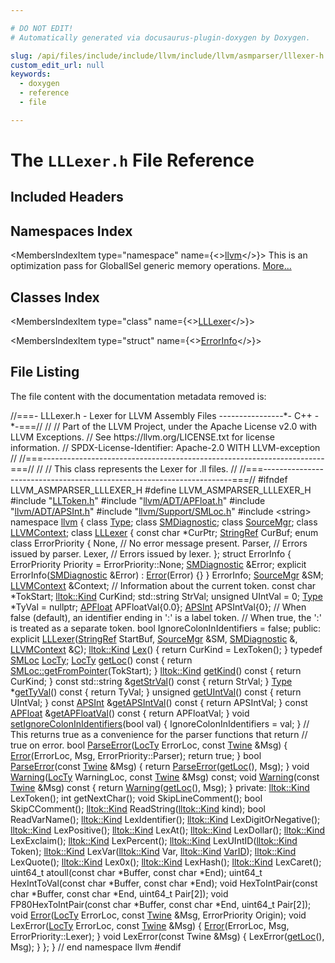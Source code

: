 ```yaml
---

# DO NOT EDIT!
# Automatically generated via docusaurus-plugin-doxygen by Doxygen.

slug: /api/files/include/include/llvm/include/llvm/asmparser/lllexer-h
custom_edit_url: null
keywords:
  - doxygen
  - reference
  - file

---
```





# The `LLLexer.h` File Reference

<DoxygenPage pluginConfig={pluginConfig}>



## Included Headers

<IncludesList>
<IncludesListItem
  filePath="LLToken.h"
  permalink="/docs/api/files/include/include/llvm/include/llvm/asmparser/lltoken-h"
  isLocal="true" />
<IncludesListItem
  filePath="llvm/ADT/APFloat.h"
  permalink="/docs/api/files/include/include/llvm/include/llvm/adt/apfloat-h"
  isLocal="true" />
<IncludesListItem
  filePath="llvm/ADT/APSInt.h"
  permalink="/docs/api/files/include/include/llvm/include/llvm/adt/apsint-h"
  isLocal="true" />
<IncludesListItem
  filePath="llvm/Support/SMLoc.h"
  permalink="/docs/api/files/include/include/llvm/include/llvm/support/smloc-h"
  isLocal="true" />
<IncludesListItem
  filePath="string"
  permalink=""
  isLocal="false" />
</IncludesList>

## Namespaces Index

<MembersIndex>

<MembersIndexItem
  type="namespace"
  name={<><a href="/docs/api/namespaces/llvm">llvm</a></>}>
This is an optimization pass for GlobalISel generic memory operations. <a href="/docs/api/namespaces/llvm/#details">More...</a>
</MembersIndexItem>

</MembersIndex>

## Classes Index

<MembersIndex>

<MembersIndexItem
  type="class"
  name={<><a href="/docs/api/classes/llvm/lllexer">LLLexer</a></>}>
</MembersIndexItem>

<MembersIndexItem
  type="struct"
  name={<><a href="/docs/api/structs/llvm/lllexer/errorinfo">ErrorInfo</a></>}>
</MembersIndexItem>

</MembersIndex>


## File Listing

The file content with the documentation metadata removed is:

<ProgramListing>

<Link id="l00001" /><CodeLine lineNumber="1"><Highlight kind="comment">//===- LLLexer.h - Lexer for LLVM Assembly Files ----------------&#42;- C++ -&#42;-===//</Highlight><Highlight kind="normal"></Highlight></CodeLine>
<Link id="l00002" /><CodeLine lineNumber="2"><Highlight kind="normal"></Highlight><Highlight kind="comment">//</Highlight><Highlight kind="normal"></Highlight></CodeLine>
<Link id="l00003" /><CodeLine lineNumber="3"><Highlight kind="normal"></Highlight><Highlight kind="comment">// Part of the LLVM Project, under the Apache License v2.0 with LLVM Exceptions.</Highlight><Highlight kind="normal"></Highlight></CodeLine>
<Link id="l00004" /><CodeLine lineNumber="4"><Highlight kind="normal"></Highlight><Highlight kind="comment">// See https://llvm.org/LICENSE.txt for license information.</Highlight><Highlight kind="normal"></Highlight></CodeLine>
<Link id="l00005" /><CodeLine lineNumber="5"><Highlight kind="normal"></Highlight><Highlight kind="comment">// SPDX-License-Identifier: Apache-2.0 WITH LLVM-exception</Highlight><Highlight kind="normal"></Highlight></CodeLine>
<Link id="l00006" /><CodeLine lineNumber="6"><Highlight kind="normal"></Highlight><Highlight kind="comment">//</Highlight><Highlight kind="normal"></Highlight></CodeLine>
<Link id="l00007" /><CodeLine lineNumber="7"><Highlight kind="normal"></Highlight><Highlight kind="comment">//===----------------------------------------------------------------------===//</Highlight><Highlight kind="normal"></Highlight></CodeLine>
<Link id="l00008" /><CodeLine lineNumber="8"><Highlight kind="normal"></Highlight><Highlight kind="comment">//</Highlight><Highlight kind="normal"></Highlight></CodeLine>
<Link id="l00009" /><CodeLine lineNumber="9"><Highlight kind="normal"></Highlight><Highlight kind="comment">// This class represents the Lexer for .ll files.</Highlight><Highlight kind="normal"></Highlight></CodeLine>
<Link id="l00010" /><CodeLine lineNumber="10"><Highlight kind="normal"></Highlight><Highlight kind="comment">//</Highlight><Highlight kind="normal"></Highlight></CodeLine>
<Link id="l00011" /><CodeLine lineNumber="11"><Highlight kind="normal"></Highlight><Highlight kind="comment">//===----------------------------------------------------------------------===//</Highlight><Highlight kind="normal"></Highlight></CodeLine>
<Link id="l00012" /><CodeLine lineNumber="12"><Highlight kind="normal"></Highlight></CodeLine>
<Link id="l00013" /><CodeLine lineNumber="13"><Highlight kind="normal"></Highlight><Highlight kind="preprocessor">#ifndef LLVM&#95;ASMPARSER&#95;LLLEXER&#95;H</Highlight><Highlight kind="normal"></Highlight></CodeLine>
<Link id="l00014" /><CodeLine lineNumber="14"><Highlight kind="normal"></Highlight><Highlight kind="preprocessor">#define LLVM&#95;ASMPARSER&#95;LLLEXER&#95;H</Highlight><Highlight kind="normal"></Highlight></CodeLine>
<Link id="l00015" /><CodeLine lineNumber="15"><Highlight kind="normal"></Highlight></CodeLine>
<Link id="l00016" /><CodeLine lineNumber="16"><Highlight kind="normal"></Highlight><Highlight kind="preprocessor">#include &quot;<a href="/docs/api/files/include/include/llvm/include/llvm/asmparser/lltoken-h">LLToken.h</a>&quot;</Highlight><Highlight kind="normal"></Highlight></CodeLine>
<Link id="l00017" /><CodeLine lineNumber="17"><Highlight kind="normal"></Highlight><Highlight kind="preprocessor">#include &quot;<a href="/docs/api/files/include/include/llvm/include/llvm/adt/apfloat-h">llvm/ADT/APFloat.h</a>&quot;</Highlight><Highlight kind="normal"></Highlight></CodeLine>
<Link id="l00018" /><CodeLine lineNumber="18"><Highlight kind="normal"></Highlight><Highlight kind="preprocessor">#include &quot;<a href="/docs/api/files/include/include/llvm/include/llvm/adt/apsint-h">llvm/ADT/APSInt.h</a>&quot;</Highlight><Highlight kind="normal"></Highlight></CodeLine>
<Link id="l00019" /><CodeLine lineNumber="19"><Highlight kind="normal"></Highlight><Highlight kind="preprocessor">#include &quot;<a href="/docs/api/files/include/include/llvm/include/llvm/support/smloc-h">llvm/Support/SMLoc.h</a>&quot;</Highlight><Highlight kind="normal"></Highlight></CodeLine>
<Link id="l00020" /><CodeLine lineNumber="20"><Highlight kind="normal"></Highlight><Highlight kind="preprocessor">#include &lt;string&gt;</Highlight><Highlight kind="normal"></Highlight></CodeLine>
<Link id="l00021" /><CodeLine lineNumber="21"><Highlight kind="normal"></Highlight></CodeLine>
<Link id="l00022" /><CodeLine lineNumber="22"><Highlight kind="normal"></Highlight><Highlight kind="keyword">namespace </Highlight><Highlight kind="normal"><a href="/docs/api/namespaces/llvm">llvm</a> &#123;</Highlight></CodeLine>
<Link id="l00023" /><CodeLine lineNumber="23"><Highlight kind="normal">  </Highlight><Highlight kind="keyword">class </Highlight><Highlight kind="normal"><a href="/docs/api/classes/llvm/type">Type</a>;</Highlight></CodeLine>
<Link id="l00024" /><CodeLine lineNumber="24"><Highlight kind="normal">  </Highlight><Highlight kind="keyword">class </Highlight><Highlight kind="normal"><a href="/docs/api/classes/llvm/smdiagnostic">SMDiagnostic</a>;</Highlight></CodeLine>
<Link id="l00025" /><CodeLine lineNumber="25"><Highlight kind="normal">  </Highlight><Highlight kind="keyword">class </Highlight><Highlight kind="normal"><a href="/docs/api/classes/llvm/sourcemgr">SourceMgr</a>;</Highlight></CodeLine>
<Link id="l00026" /><CodeLine lineNumber="26"><Highlight kind="normal">  </Highlight><Highlight kind="keyword">class </Highlight><Highlight kind="normal"><a href="/docs/api/classes/llvm/llvmcontext">LLVMContext</a>;</Highlight></CodeLine>
<Link id="l00027" /><CodeLine lineNumber="27"><Highlight kind="normal"></Highlight></CodeLine>
<Link id="l00028" /><CodeLine lineNumber="28" lineLink="/docs/api/classes/llvm/lllexer"><Highlight kind="normal">  </Highlight><Highlight kind="keyword">class </Highlight><Highlight kind="normal"><a href="/docs/api/classes/llvm/lllexer/#a550a9224847f5997d72ade652885b4f8">LLLexer</a> &#123;</Highlight></CodeLine>
<Link id="l00029" /><CodeLine lineNumber="29"><Highlight kind="normal">    </Highlight><Highlight kind="keyword">const</Highlight><Highlight kind="normal"> </Highlight><Highlight kind="keywordtype">char</Highlight><Highlight kind="normal"> &#42;CurPtr;</Highlight></CodeLine>
<Link id="l00030" /><CodeLine lineNumber="30"><Highlight kind="normal">    <a href="/docs/api/classes/llvm/stringref">StringRef</a> CurBuf;</Highlight></CodeLine>
<Link id="l00031" /><CodeLine lineNumber="31"><Highlight kind="normal"></Highlight></CodeLine>
<Link id="l00032" /><CodeLine lineNumber="32"><Highlight kind="normal">    </Highlight><Highlight kind="keyword">enum class</Highlight><Highlight kind="normal"> ErrorPriority &#123;</Highlight></CodeLine>
<Link id="l00033" /><CodeLine lineNumber="33"><Highlight kind="normal">      None,   </Highlight><Highlight kind="comment">// No error message present.</Highlight><Highlight kind="normal"></Highlight></CodeLine>
<Link id="l00034" /><CodeLine lineNumber="34"><Highlight kind="normal">      Parser, </Highlight><Highlight kind="comment">// Errors issued by parser.</Highlight><Highlight kind="normal"></Highlight></CodeLine>
<Link id="l00035" /><CodeLine lineNumber="35"><Highlight kind="normal">      Lexer,  </Highlight><Highlight kind="comment">// Errors issued by lexer.</Highlight><Highlight kind="normal"></Highlight></CodeLine>
<Link id="l00036" /><CodeLine lineNumber="36"><Highlight kind="normal">    &#125;;</Highlight></CodeLine>
<Link id="l00037" /><CodeLine lineNumber="37"><Highlight kind="normal"></Highlight></CodeLine>
<Link id="l00038" /><CodeLine lineNumber="38"><Highlight kind="normal">    </Highlight><Highlight kind="keyword">struct </Highlight><Highlight kind="normal">ErrorInfo &#123;</Highlight></CodeLine>
<Link id="l00039" /><CodeLine lineNumber="39"><Highlight kind="normal">      ErrorPriority Priority = ErrorPriority::None;</Highlight></CodeLine>
<Link id="l00040" /><CodeLine lineNumber="40"><Highlight kind="normal">      <a href="/docs/api/classes/llvm/smdiagnostic">SMDiagnostic</a> &amp;Error;</Highlight></CodeLine>
<Link id="l00041" /><CodeLine lineNumber="41"><Highlight kind="normal"></Highlight></CodeLine>
<Link id="l00042" /><CodeLine lineNumber="42"><Highlight kind="normal">      </Highlight><Highlight kind="keyword">explicit</Highlight><Highlight kind="normal"> ErrorInfo(<a href="/docs/api/classes/llvm/smdiagnostic">SMDiagnostic</a> &amp;Error) : <a href="/docs/api/namespaces/llvm/#ac226f3d2b9ca090171a8e0a8cb92c343a902b0d55fddef6f8d651fe1035b7d4bd">Error</a>(Error) &#123;&#125;</Highlight></CodeLine>
<Link id="l00043" /><CodeLine lineNumber="43"><Highlight kind="normal">    &#125; ErrorInfo;</Highlight></CodeLine>
<Link id="l00044" /><CodeLine lineNumber="44"><Highlight kind="normal"></Highlight></CodeLine>
<Link id="l00045" /><CodeLine lineNumber="45"><Highlight kind="normal">    <a href="/docs/api/classes/llvm/sourcemgr">SourceMgr</a> &amp;SM;</Highlight></CodeLine>
<Link id="l00046" /><CodeLine lineNumber="46"><Highlight kind="normal">    <a href="/docs/api/classes/llvm/llvmcontext">LLVMContext</a> &amp;Context;</Highlight></CodeLine>
<Link id="l00047" /><CodeLine lineNumber="47"><Highlight kind="normal"></Highlight></CodeLine>
<Link id="l00048" /><CodeLine lineNumber="48"><Highlight kind="normal">    </Highlight><Highlight kind="comment">// Information about the current token.</Highlight><Highlight kind="normal"></Highlight></CodeLine>
<Link id="l00049" /><CodeLine lineNumber="49"><Highlight kind="normal">    </Highlight><Highlight kind="keyword">const</Highlight><Highlight kind="normal"> </Highlight><Highlight kind="keywordtype">char</Highlight><Highlight kind="normal"> &#42;TokStart;</Highlight></CodeLine>
<Link id="l00050" /><CodeLine lineNumber="50"><Highlight kind="normal">    <a href="/docs/api/namespaces/llvm/lltok/#af353621f14cb4b4b3af5ffaff84076b1">lltok::Kind</a> CurKind;</Highlight></CodeLine>
<Link id="l00051" /><CodeLine lineNumber="51"><Highlight kind="normal">    std::string StrVal;</Highlight></CodeLine>
<Link id="l00052" /><CodeLine lineNumber="52"><Highlight kind="normal">    </Highlight><Highlight kind="keywordtype">unsigned</Highlight><Highlight kind="normal"> UIntVal = 0;</Highlight></CodeLine>
<Link id="l00053" /><CodeLine lineNumber="53"><Highlight kind="normal">    <a href="/docs/api/classes/llvm/type">Type</a> &#42;TyVal = </Highlight><Highlight kind="keyword">nullptr</Highlight><Highlight kind="normal">;</Highlight></CodeLine>
<Link id="l00054" /><CodeLine lineNumber="54"><Highlight kind="normal">    <a href="/docs/api/classes/llvm/apfloat">APFloat</a> APFloatVal&#123;0.0&#125;;</Highlight></CodeLine>
<Link id="l00055" /><CodeLine lineNumber="55"><Highlight kind="normal">    <a href="/docs/api/classes/llvm/apsint">APSInt</a> APSIntVal&#123;0&#125;;</Highlight></CodeLine>
<Link id="l00056" /><CodeLine lineNumber="56"><Highlight kind="normal"></Highlight></CodeLine>
<Link id="l00057" /><CodeLine lineNumber="57"><Highlight kind="normal">    </Highlight><Highlight kind="comment">// When false (default), an identifier ending in &#39;:&#39; is a label token.</Highlight><Highlight kind="normal"></Highlight></CodeLine>
<Link id="l00058" /><CodeLine lineNumber="58"><Highlight kind="normal">    </Highlight><Highlight kind="comment">// When true, the &#39;:&#39; is treated as a separate token.</Highlight><Highlight kind="normal"></Highlight></CodeLine>
<Link id="l00059" /><CodeLine lineNumber="59"><Highlight kind="normal">    </Highlight><Highlight kind="keywordtype">bool</Highlight><Highlight kind="normal"> IgnoreColonInIdentifiers = </Highlight><Highlight kind="keyword">false</Highlight><Highlight kind="normal">;</Highlight></CodeLine>
<Link id="l00060" /><CodeLine lineNumber="60"><Highlight kind="normal"></Highlight></CodeLine>
<Link id="l00061" /><CodeLine lineNumber="61"><Highlight kind="normal">  </Highlight><Highlight kind="keyword">public</Highlight><Highlight kind="normal">:</Highlight></CodeLine>
<Link id="l00062" /><CodeLine lineNumber="62"><Highlight kind="normal">    </Highlight><Highlight kind="keyword">explicit</Highlight><Highlight kind="normal"> <a href="/docs/api/classes/llvm/lllexer/#a550a9224847f5997d72ade652885b4f8">LLLexer</a>(<a href="/docs/api/classes/llvm/stringref">StringRef</a> StartBuf, <a href="/docs/api/classes/llvm/sourcemgr">SourceMgr</a> &amp;SM, <a href="/docs/api/classes/llvm/smdiagnostic">SMDiagnostic</a> &amp;,</Highlight></CodeLine>
<Link id="l00063" /><CodeLine lineNumber="63"><Highlight kind="normal">                     <a href="/docs/api/classes/llvm/llvmcontext">LLVMContext</a> &amp;<a href="/docs/api/namespaces/llvm/callingconv/#ac6aa1387c4375260e2468eb5a77fdb4cafd841a49aec1539bc88abc8ff9e170fb">C</a>);</Highlight></CodeLine>
<Link id="l00064" /><CodeLine lineNumber="64"><Highlight kind="normal"></Highlight></CodeLine>
<Link id="l00065" /><CodeLine lineNumber="65" lineLink="/docs/api/classes/llvm/lllexer/#a0b1da9a5f64660d2bf35d3ee3693a892"><Highlight kind="normal">    <a href="/docs/api/namespaces/llvm/lltok/#af353621f14cb4b4b3af5ffaff84076b1">lltok::Kind</a> <a href="/docs/api/classes/llvm/lllexer/#a0b1da9a5f64660d2bf35d3ee3693a892">Lex</a>() &#123;</Highlight></CodeLine>
<Link id="l00066" /><CodeLine lineNumber="66"><Highlight kind="normal">      </Highlight><Highlight kind="keywordflow">return</Highlight><Highlight kind="normal"> CurKind = LexToken();</Highlight></CodeLine>
<Link id="l00067" /><CodeLine lineNumber="67"><Highlight kind="normal">    &#125;</Highlight></CodeLine>
<Link id="l00068" /><CodeLine lineNumber="68"><Highlight kind="normal"></Highlight></CodeLine>
<Link id="l00069" /><CodeLine lineNumber="69" lineLink="/docs/api/classes/llvm/lllexer/#a8ba87c44f4d51a249fbf317476e120dd"><Highlight kind="normal">    </Highlight><Highlight kind="keyword">typedef</Highlight><Highlight kind="normal"> <a href="/docs/api/classes/llvm/smloc">SMLoc</a> <a href="/docs/api/classes/llvm/lllexer/#a8ba87c44f4d51a249fbf317476e120dd">LocTy</a>;</Highlight></CodeLine>
<Link id="l00070" /><CodeLine lineNumber="70" lineLink="/docs/api/classes/llvm/lllexer/#a81a6260afd03d49c34d264878ee536ec"><Highlight kind="normal">    <a href="/docs/api/classes/llvm/lllexer/#a8ba87c44f4d51a249fbf317476e120dd">LocTy</a> <a href="/docs/api/classes/llvm/lllexer/#a81a6260afd03d49c34d264878ee536ec">getLoc</a>()</Highlight><Highlight kind="keyword"> const </Highlight><Highlight kind="normal">&#123; </Highlight><Highlight kind="keywordflow">return</Highlight><Highlight kind="normal"> <a href="/docs/api/classes/llvm/smloc/#a16ebb09610e55f63cfc55f28e3a56ad5">SMLoc::getFromPointer</a>(TokStart); &#125;</Highlight></CodeLine>
<Link id="l00071" /><CodeLine lineNumber="71" lineLink="/docs/api/classes/llvm/lllexer/#a2d0739296422d2d57a72798f73496eb8"><Highlight kind="normal">    <a href="/docs/api/namespaces/llvm/lltok/#af353621f14cb4b4b3af5ffaff84076b1">lltok::Kind</a> <a href="/docs/api/classes/llvm/lllexer/#a2d0739296422d2d57a72798f73496eb8">getKind</a>()</Highlight><Highlight kind="keyword"> const </Highlight><Highlight kind="normal">&#123; </Highlight><Highlight kind="keywordflow">return</Highlight><Highlight kind="normal"> CurKind; &#125;</Highlight></CodeLine>
<Link id="l00072" /><CodeLine lineNumber="72" lineLink="/docs/api/classes/llvm/lllexer/#a5401f3c97b303be13b5addb4aefd1099"><Highlight kind="normal">    </Highlight><Highlight kind="keyword">const</Highlight><Highlight kind="normal"> std::string &amp;<a href="/docs/api/classes/llvm/lllexer/#a5401f3c97b303be13b5addb4aefd1099">getStrVal</a>()</Highlight><Highlight kind="keyword"> const </Highlight><Highlight kind="normal">&#123; </Highlight><Highlight kind="keywordflow">return</Highlight><Highlight kind="normal"> StrVal; &#125;</Highlight></CodeLine>
<Link id="l00073" /><CodeLine lineNumber="73" lineLink="/docs/api/classes/llvm/lllexer/#a7115f84f164a5b7d5ce7cdf78ef25b70"><Highlight kind="normal">    <a href="/docs/api/classes/llvm/type">Type</a> &#42;<a href="/docs/api/classes/llvm/lllexer/#a7115f84f164a5b7d5ce7cdf78ef25b70">getTyVal</a>()</Highlight><Highlight kind="keyword"> const </Highlight><Highlight kind="normal">&#123; </Highlight><Highlight kind="keywordflow">return</Highlight><Highlight kind="normal"> TyVal; &#125;</Highlight></CodeLine>
<Link id="l00074" /><CodeLine lineNumber="74" lineLink="/docs/api/classes/llvm/lllexer/#a18cb4b08f3026dc01ce3d8f8970a1af9"><Highlight kind="normal">    </Highlight><Highlight kind="keywordtype">unsigned</Highlight><Highlight kind="normal"> <a href="/docs/api/classes/llvm/lllexer/#a18cb4b08f3026dc01ce3d8f8970a1af9">getUIntVal</a>()</Highlight><Highlight kind="keyword"> const </Highlight><Highlight kind="normal">&#123; </Highlight><Highlight kind="keywordflow">return</Highlight><Highlight kind="normal"> UIntVal; &#125;</Highlight></CodeLine>
<Link id="l00075" /><CodeLine lineNumber="75" lineLink="/docs/api/classes/llvm/lllexer/#a9b5af5940a123fad2d3c0eced7291f64"><Highlight kind="normal">    </Highlight><Highlight kind="keyword">const</Highlight><Highlight kind="normal"> <a href="/docs/api/classes/llvm/apsint">APSInt</a> &amp;<a href="/docs/api/classes/llvm/lllexer/#a9b5af5940a123fad2d3c0eced7291f64">getAPSIntVal</a>()</Highlight><Highlight kind="keyword"> const </Highlight><Highlight kind="normal">&#123; </Highlight><Highlight kind="keywordflow">return</Highlight><Highlight kind="normal"> APSIntVal; &#125;</Highlight></CodeLine>
<Link id="l00076" /><CodeLine lineNumber="76" lineLink="/docs/api/classes/llvm/lllexer/#ae3ee0b4f9ba7a89249a021674ab97bbd"><Highlight kind="normal">    </Highlight><Highlight kind="keyword">const</Highlight><Highlight kind="normal"> <a href="/docs/api/classes/llvm/apfloat">APFloat</a> &amp;<a href="/docs/api/classes/llvm/lllexer/#ae3ee0b4f9ba7a89249a021674ab97bbd">getAPFloatVal</a>()</Highlight><Highlight kind="keyword"> const </Highlight><Highlight kind="normal">&#123; </Highlight><Highlight kind="keywordflow">return</Highlight><Highlight kind="normal"> APFloatVal; &#125;</Highlight></CodeLine>
<Link id="l00077" /><CodeLine lineNumber="77"><Highlight kind="normal"></Highlight></CodeLine>
<Link id="l00078" /><CodeLine lineNumber="78" lineLink="/docs/api/classes/llvm/lllexer/#a9f70869d091d440fe3f988e6895a1423"><Highlight kind="normal">    </Highlight><Highlight kind="keywordtype">void</Highlight><Highlight kind="normal"> <a href="/docs/api/classes/llvm/lllexer/#a9f70869d091d440fe3f988e6895a1423">setIgnoreColonInIdentifiers</a>(</Highlight><Highlight kind="keywordtype">bool</Highlight><Highlight kind="normal"> val) &#123;</Highlight></CodeLine>
<Link id="l00079" /><CodeLine lineNumber="79"><Highlight kind="normal">      IgnoreColonInIdentifiers = val;</Highlight></CodeLine>
<Link id="l00080" /><CodeLine lineNumber="80"><Highlight kind="normal">    &#125;</Highlight></CodeLine>
<Link id="l00081" /><CodeLine lineNumber="81"><Highlight kind="normal"></Highlight></CodeLine>
<Link id="l00082" /><CodeLine lineNumber="82"><Highlight kind="normal">    </Highlight><Highlight kind="comment">// This returns true as a convenience for the parser functions that return</Highlight><Highlight kind="normal"></Highlight></CodeLine>
<Link id="l00083" /><CodeLine lineNumber="83"><Highlight kind="normal">    </Highlight><Highlight kind="comment">// true on error.</Highlight><Highlight kind="normal"></Highlight></CodeLine>
<Link id="l00084" /><CodeLine lineNumber="84" lineLink="/docs/api/classes/llvm/lllexer/#a08fe8c37bab0ac644973c425ef9ff89e"><Highlight kind="normal">    </Highlight><Highlight kind="keywordtype">bool</Highlight><Highlight kind="normal"> <a href="/docs/api/classes/llvm/lllexer/#a08fe8c37bab0ac644973c425ef9ff89e">ParseError</a>(<a href="/docs/api/classes/llvm/lllexer/#a8ba87c44f4d51a249fbf317476e120dd">LocTy</a> ErrorLoc, </Highlight><Highlight kind="keyword">const</Highlight><Highlight kind="normal"> <a href="/docs/api/classes/llvm/twine">Twine</a> &amp;Msg) &#123;</Highlight></CodeLine>
<Link id="l00085" /><CodeLine lineNumber="85"><Highlight kind="normal">      <a href="/docs/api/namespaces/llvm/#ac226f3d2b9ca090171a8e0a8cb92c343a902b0d55fddef6f8d651fe1035b7d4bd">Error</a>(ErrorLoc, Msg, ErrorPriority::Parser);</Highlight></CodeLine>
<Link id="l00086" /><CodeLine lineNumber="86"><Highlight kind="normal">      </Highlight><Highlight kind="keywordflow">return</Highlight><Highlight kind="normal"> </Highlight><Highlight kind="keyword">true</Highlight><Highlight kind="normal">;</Highlight></CodeLine>
<Link id="l00087" /><CodeLine lineNumber="87"><Highlight kind="normal">    &#125;</Highlight></CodeLine>
<Link id="l00088" /><CodeLine lineNumber="88" lineLink="/docs/api/classes/llvm/lllexer/#af6217e100e1f79d145dc8edb338bad3a"><Highlight kind="normal">    </Highlight><Highlight kind="keywordtype">bool</Highlight><Highlight kind="normal"> <a href="/docs/api/classes/llvm/lllexer/#af6217e100e1f79d145dc8edb338bad3a">ParseError</a>(</Highlight><Highlight kind="keyword">const</Highlight><Highlight kind="normal"> <a href="/docs/api/classes/llvm/twine">Twine</a> &amp;Msg) &#123; </Highlight><Highlight kind="keywordflow">return</Highlight><Highlight kind="normal"> <a href="/docs/api/classes/llvm/lllexer/#af6217e100e1f79d145dc8edb338bad3a">ParseError</a>(<a href="/docs/api/classes/llvm/lllexer/#a81a6260afd03d49c34d264878ee536ec">getLoc</a>(), Msg); &#125;</Highlight></CodeLine>
<Link id="l00089" /><CodeLine lineNumber="89"><Highlight kind="normal"></Highlight></CodeLine>
<Link id="l00090" /><CodeLine lineNumber="90"><Highlight kind="normal">    </Highlight><Highlight kind="keywordtype">void</Highlight><Highlight kind="normal"> <a href="/docs/api/namespaces/llvm/#ac226f3d2b9ca090171a8e0a8cb92c343a0eaadb4fcb48a0a0ed7bc9868be9fbaa">Warning</a>(<a href="/docs/api/classes/llvm/lllexer/#a8ba87c44f4d51a249fbf317476e120dd">LocTy</a> WarningLoc, </Highlight><Highlight kind="keyword">const</Highlight><Highlight kind="normal"> <a href="/docs/api/classes/llvm/twine">Twine</a> &amp;Msg) </Highlight><Highlight kind="keyword">const</Highlight><Highlight kind="normal">;</Highlight></CodeLine>
<Link id="l00091" /><CodeLine lineNumber="91" lineLink="/docs/api/classes/llvm/lllexer/#a6609be94c502be98d0d68b2be12a82e5"><Highlight kind="normal">    </Highlight><Highlight kind="keywordtype">void</Highlight><Highlight kind="normal"> <a href="/docs/api/classes/llvm/lllexer/#a6609be94c502be98d0d68b2be12a82e5">Warning</a>(</Highlight><Highlight kind="keyword">const</Highlight><Highlight kind="normal"> <a href="/docs/api/classes/llvm/twine">Twine</a> &amp;Msg)</Highlight><Highlight kind="keyword"> const </Highlight><Highlight kind="normal">&#123; </Highlight><Highlight kind="keywordflow">return</Highlight><Highlight kind="normal"> <a href="/docs/api/classes/llvm/lllexer/#a6609be94c502be98d0d68b2be12a82e5">Warning</a>(<a href="/docs/api/classes/llvm/lllexer/#a81a6260afd03d49c34d264878ee536ec">getLoc</a>(), Msg); &#125;</Highlight></CodeLine>
<Link id="l00092" /><CodeLine lineNumber="92"><Highlight kind="normal"></Highlight></CodeLine>
<Link id="l00093" /><CodeLine lineNumber="93"><Highlight kind="normal">  </Highlight><Highlight kind="keyword">private</Highlight><Highlight kind="normal">:</Highlight></CodeLine>
<Link id="l00094" /><CodeLine lineNumber="94"><Highlight kind="normal">    <a href="/docs/api/namespaces/llvm/lltok/#af353621f14cb4b4b3af5ffaff84076b1">lltok::Kind</a> LexToken();</Highlight></CodeLine>
<Link id="l00095" /><CodeLine lineNumber="95"><Highlight kind="normal"></Highlight></CodeLine>
<Link id="l00096" /><CodeLine lineNumber="96"><Highlight kind="normal">    </Highlight><Highlight kind="keywordtype">int</Highlight><Highlight kind="normal"> getNextChar();</Highlight></CodeLine>
<Link id="l00097" /><CodeLine lineNumber="97"><Highlight kind="normal">    </Highlight><Highlight kind="keywordtype">void</Highlight><Highlight kind="normal"> SkipLineComment();</Highlight></CodeLine>
<Link id="l00098" /><CodeLine lineNumber="98"><Highlight kind="normal">    </Highlight><Highlight kind="keywordtype">bool</Highlight><Highlight kind="normal"> SkipCComment();</Highlight></CodeLine>
<Link id="l00099" /><CodeLine lineNumber="99"><Highlight kind="normal">    <a href="/docs/api/namespaces/llvm/lltok/#af353621f14cb4b4b3af5ffaff84076b1">lltok::Kind</a> ReadString(<a href="/docs/api/namespaces/llvm/lltok/#af353621f14cb4b4b3af5ffaff84076b1">lltok::Kind</a> kind);</Highlight></CodeLine>
<Link id="l00100" /><CodeLine lineNumber="100"><Highlight kind="normal">    </Highlight><Highlight kind="keywordtype">bool</Highlight><Highlight kind="normal"> ReadVarName();</Highlight></CodeLine>
<Link id="l00101" /><CodeLine lineNumber="101"><Highlight kind="normal"></Highlight></CodeLine>
<Link id="l00102" /><CodeLine lineNumber="102"><Highlight kind="normal">    <a href="/docs/api/namespaces/llvm/lltok/#af353621f14cb4b4b3af5ffaff84076b1">lltok::Kind</a> LexIdentifier();</Highlight></CodeLine>
<Link id="l00103" /><CodeLine lineNumber="103"><Highlight kind="normal">    <a href="/docs/api/namespaces/llvm/lltok/#af353621f14cb4b4b3af5ffaff84076b1">lltok::Kind</a> LexDigitOrNegative();</Highlight></CodeLine>
<Link id="l00104" /><CodeLine lineNumber="104"><Highlight kind="normal">    <a href="/docs/api/namespaces/llvm/lltok/#af353621f14cb4b4b3af5ffaff84076b1">lltok::Kind</a> LexPositive();</Highlight></CodeLine>
<Link id="l00105" /><CodeLine lineNumber="105"><Highlight kind="normal">    <a href="/docs/api/namespaces/llvm/lltok/#af353621f14cb4b4b3af5ffaff84076b1">lltok::Kind</a> LexAt();</Highlight></CodeLine>
<Link id="l00106" /><CodeLine lineNumber="106"><Highlight kind="normal">    <a href="/docs/api/namespaces/llvm/lltok/#af353621f14cb4b4b3af5ffaff84076b1">lltok::Kind</a> LexDollar();</Highlight></CodeLine>
<Link id="l00107" /><CodeLine lineNumber="107"><Highlight kind="normal">    <a href="/docs/api/namespaces/llvm/lltok/#af353621f14cb4b4b3af5ffaff84076b1">lltok::Kind</a> LexExclaim();</Highlight></CodeLine>
<Link id="l00108" /><CodeLine lineNumber="108"><Highlight kind="normal">    <a href="/docs/api/namespaces/llvm/lltok/#af353621f14cb4b4b3af5ffaff84076b1">lltok::Kind</a> LexPercent();</Highlight></CodeLine>
<Link id="l00109" /><CodeLine lineNumber="109"><Highlight kind="normal">    <a href="/docs/api/namespaces/llvm/lltok/#af353621f14cb4b4b3af5ffaff84076b1">lltok::Kind</a> LexUIntID(<a href="/docs/api/namespaces/llvm/lltok/#af353621f14cb4b4b3af5ffaff84076b1">lltok::Kind</a> Token);</Highlight></CodeLine>
<Link id="l00110" /><CodeLine lineNumber="110"><Highlight kind="normal">    <a href="/docs/api/namespaces/llvm/lltok/#af353621f14cb4b4b3af5ffaff84076b1">lltok::Kind</a> LexVar(<a href="/docs/api/namespaces/llvm/lltok/#af353621f14cb4b4b3af5ffaff84076b1">lltok::Kind</a> Var, <a href="/docs/api/namespaces/llvm/lltok/#af353621f14cb4b4b3af5ffaff84076b1">lltok::Kind</a> <a href="/docs/api/namespaces/llvm/#a07ea053ea2cdbee8e68ebd607c26dc8a">VarID</a>);</Highlight></CodeLine>
<Link id="l00111" /><CodeLine lineNumber="111"><Highlight kind="normal">    <a href="/docs/api/namespaces/llvm/lltok/#af353621f14cb4b4b3af5ffaff84076b1">lltok::Kind</a> LexQuote();</Highlight></CodeLine>
<Link id="l00112" /><CodeLine lineNumber="112"><Highlight kind="normal">    <a href="/docs/api/namespaces/llvm/lltok/#af353621f14cb4b4b3af5ffaff84076b1">lltok::Kind</a> Lex0x();</Highlight></CodeLine>
<Link id="l00113" /><CodeLine lineNumber="113"><Highlight kind="normal">    <a href="/docs/api/namespaces/llvm/lltok/#af353621f14cb4b4b3af5ffaff84076b1">lltok::Kind</a> LexHash();</Highlight></CodeLine>
<Link id="l00114" /><CodeLine lineNumber="114"><Highlight kind="normal">    <a href="/docs/api/namespaces/llvm/lltok/#af353621f14cb4b4b3af5ffaff84076b1">lltok::Kind</a> LexCaret();</Highlight></CodeLine>
<Link id="l00115" /><CodeLine lineNumber="115"><Highlight kind="normal"></Highlight></CodeLine>
<Link id="l00116" /><CodeLine lineNumber="116"><Highlight kind="normal">    uint64&#95;t atoull(</Highlight><Highlight kind="keyword">const</Highlight><Highlight kind="normal"> </Highlight><Highlight kind="keywordtype">char</Highlight><Highlight kind="normal"> &#42;Buffer, </Highlight><Highlight kind="keyword">const</Highlight><Highlight kind="normal"> </Highlight><Highlight kind="keywordtype">char</Highlight><Highlight kind="normal"> &#42;End);</Highlight></CodeLine>
<Link id="l00117" /><CodeLine lineNumber="117"><Highlight kind="normal">    uint64&#95;t HexIntToVal(</Highlight><Highlight kind="keyword">const</Highlight><Highlight kind="normal"> </Highlight><Highlight kind="keywordtype">char</Highlight><Highlight kind="normal"> &#42;Buffer, </Highlight><Highlight kind="keyword">const</Highlight><Highlight kind="normal"> </Highlight><Highlight kind="keywordtype">char</Highlight><Highlight kind="normal"> &#42;End);</Highlight></CodeLine>
<Link id="l00118" /><CodeLine lineNumber="118"><Highlight kind="normal">    </Highlight><Highlight kind="keywordtype">void</Highlight><Highlight kind="normal"> HexToIntPair(</Highlight><Highlight kind="keyword">const</Highlight><Highlight kind="normal"> </Highlight><Highlight kind="keywordtype">char</Highlight><Highlight kind="normal"> &#42;Buffer, </Highlight><Highlight kind="keyword">const</Highlight><Highlight kind="normal"> </Highlight><Highlight kind="keywordtype">char</Highlight><Highlight kind="normal"> &#42;End, uint64&#95;t Pair&#91;2&#93;);</Highlight></CodeLine>
<Link id="l00119" /><CodeLine lineNumber="119"><Highlight kind="normal">    </Highlight><Highlight kind="keywordtype">void</Highlight><Highlight kind="normal"> FP80HexToIntPair(</Highlight><Highlight kind="keyword">const</Highlight><Highlight kind="normal"> </Highlight><Highlight kind="keywordtype">char</Highlight><Highlight kind="normal"> &#42;Buffer, </Highlight><Highlight kind="keyword">const</Highlight><Highlight kind="normal"> </Highlight><Highlight kind="keywordtype">char</Highlight><Highlight kind="normal"> &#42;End,</Highlight></CodeLine>
<Link id="l00120" /><CodeLine lineNumber="120"><Highlight kind="normal">                          uint64&#95;t Pair&#91;2&#93;);</Highlight></CodeLine>
<Link id="l00121" /><CodeLine lineNumber="121"><Highlight kind="normal"></Highlight></CodeLine>
<Link id="l00122" /><CodeLine lineNumber="122"><Highlight kind="normal">    </Highlight><Highlight kind="keywordtype">void</Highlight><Highlight kind="normal"> <a href="/docs/api/namespaces/llvm/#ac226f3d2b9ca090171a8e0a8cb92c343a902b0d55fddef6f8d651fe1035b7d4bd">Error</a>(<a href="/docs/api/classes/llvm/lllexer/#a8ba87c44f4d51a249fbf317476e120dd">LocTy</a> ErrorLoc, </Highlight><Highlight kind="keyword">const</Highlight><Highlight kind="normal"> <a href="/docs/api/classes/llvm/twine">Twine</a> &amp;Msg, ErrorPriority Origin);</Highlight></CodeLine>
<Link id="l00123" /><CodeLine lineNumber="123"><Highlight kind="normal"></Highlight></CodeLine>
<Link id="l00124" /><CodeLine lineNumber="124"><Highlight kind="normal">    </Highlight><Highlight kind="keywordtype">void</Highlight><Highlight kind="normal"> LexError(<a href="/docs/api/classes/llvm/lllexer/#a8ba87c44f4d51a249fbf317476e120dd">LocTy</a> ErrorLoc, </Highlight><Highlight kind="keyword">const</Highlight><Highlight kind="normal"> <a href="/docs/api/classes/llvm/twine">Twine</a> &amp;Msg) &#123;</Highlight></CodeLine>
<Link id="l00125" /><CodeLine lineNumber="125"><Highlight kind="normal">      <a href="/docs/api/namespaces/llvm/#ac226f3d2b9ca090171a8e0a8cb92c343a902b0d55fddef6f8d651fe1035b7d4bd">Error</a>(ErrorLoc, Msg, ErrorPriority::Lexer);</Highlight></CodeLine>
<Link id="l00126" /><CodeLine lineNumber="126"><Highlight kind="normal">    &#125;</Highlight></CodeLine>
<Link id="l00127" /><CodeLine lineNumber="127"><Highlight kind="normal">    </Highlight><Highlight kind="keywordtype">void</Highlight><Highlight kind="normal"> LexError(</Highlight><Highlight kind="keyword">const</Highlight><Highlight kind="normal"> Twine &amp;Msg) &#123; LexError(<a href="/docs/api/classes/llvm/lllexer/#a81a6260afd03d49c34d264878ee536ec">getLoc</a>(), Msg); &#125;</Highlight></CodeLine>
<Link id="l00128" /><CodeLine lineNumber="128"><Highlight kind="normal">  &#125;;</Highlight></CodeLine>
<Link id="l00129" /><CodeLine lineNumber="129"><Highlight kind="normal">&#125; </Highlight><Highlight kind="comment">// end namespace llvm</Highlight><Highlight kind="normal"></Highlight></CodeLine>
<Link id="l00130" /><CodeLine lineNumber="130"><Highlight kind="normal"></Highlight></CodeLine>
<Link id="l00131" /><CodeLine lineNumber="131"><Highlight kind="normal"></Highlight><Highlight kind="preprocessor">#endif</Highlight></CodeLine>

</ProgramListing>

</DoxygenPage>
